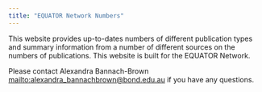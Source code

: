 ```yaml
---
title: "EQUATOR Network Numbers"
---
```


This website provides up-to-dates numbers of different publication types and summary information from a number of different sources on the numbers of publications. This website is built for the EQUATOR Network. 

Please contact Alexandra Bannach-Brown <mailto:alexandra_bannachbrown@bond.edu.au> if you have any questions. 